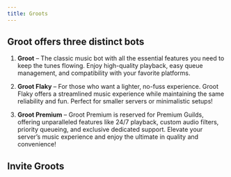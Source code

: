 ```yaml
---
title: Groots
---
```


## Groot offers three distinct bots

1. **Groot** – The classic music bot with all the essential features you need to keep the tunes flowing. Enjoy high-quality playback, easy queue management, and compatibility with your favorite platforms.

2. **Groot Flaky** – For those who want a lighter, no-fuss experience. Groot Flaky offers a streamlined music experience while maintaining the same reliability and fun. Perfect for smaller servers or minimalistic setups!

3. **Groot Premium** – Groot Premium is reserved for Premium Guilds, offering unparalleled features like 24/7 playback, custom audio filters, priority queueing, and exclusive dedicated support. Elevate your server’s music experience and enjoy the ultimate in quality and convenience!

## Invite Groots

<CardGroup cols={2}>
  <Card
    title="Groot"
    href="https://grootbot.pro/invite"
  >
  </Card>
  <Card
    title="Groot Flaky"
    href="https://discord.com/api/oauth2/authorize?client_id=1019255433493495819&permissions=8&scope=bot%20applications.commands"
  >  </Card>
</CardGroup>